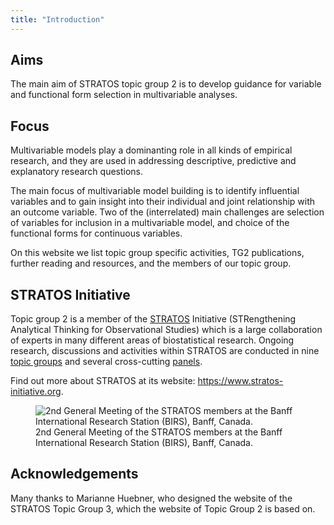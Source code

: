 ```yaml
---
title: "Introduction"
---
```


## Aims

The main aim of STRATOS topic group 2 is to develop guidance for variable and functional form selection in multivariable analyses. 


## Focus

Multivariable models play a dominanting role in all kinds of empirical research, and they are used in addressing descriptive, predictive and explanatory research questions.

The main focus of multivariable model building is to identify influential variables and to gain insight into their individual and joint relationship with an outcome variable. Two of the (interrelated) main challenges are selection of variables for inclusion in a multivariable model, and choice of the functional forms for continuous variables. 

On this website we list topic group specific activities, TG2 publications, further reading and resources, and the members of our topic group.

## STRATOS Initiative

Topic group 2 is a member of the [STRATOS](https://stratos-initiative.org) Initiative (STRengthening Analytical Thinking for Observational Studies) which is a large collaboration of experts in many different areas of biostatistical research. Ongoing research, discussions and activities within STRATOS are conducted in nine [topic groups](https://stratos-initiative.org/en/groups) and several cross-cutting [panels](https://stratos-initiative.org/en/panels).

Find out more about STRATOS at its website: [https://www.stratos-initiative.org](https://www.stratos-initiative.org).

![2nd General Meeting of the STRATOS members at the Banff International Research Station (BIRS), Banff, Canada.](assets/STRATOS_Banff_second_meeting.png){fig-align="center"}


## Acknowledgements

Many thanks to Marianne Huebner, who designed the website of the STRATOS Topic Group 3, which the website of Topic Group 2 is based on.